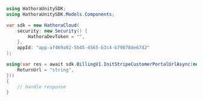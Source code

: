 ```csharp InitStripeCustomerPortalUrl.cs
using HathoraUnitySDK;
using HathoraUnitySDK.Models.Components;

var sdk = new HathoraCloud(
    security: new Security() {
        HathoraDevToken = "",
    },
    appId: "app-af469a92-5b45-4565-b3c4-b79878de67d2"
);

using(var res = await sdk.BillingV1.InitStripeCustomerPortalUrlAsync(new CustomerPortalUrl() {
    ReturnUrl = "string",
}))
{
    // handle response
}
```
